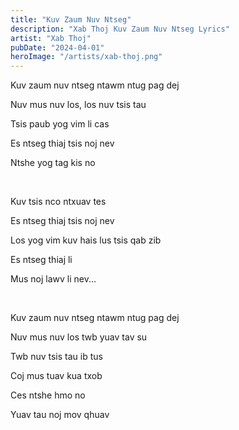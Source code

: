 ```yaml
---
title: "Kuv Zaum Nuv Ntseg"
description: "Xab Thoj Kuv Zaum Nuv Ntseg Lyrics"
artist: "Xab Thoj"
pubDate: "2024-04-01"
heroImage: "/artists/xab-thoj.png"
---
```


Kuv zaum nuv ntseg ntawm ntug pag dej

Nuv mus nuv los, los nuv tsis tau

Tsis paub yog vim li cas

Es ntseg thiaj tsis noj nev

Ntshe yog tag kis no

<br />

Kuv tsis nco ntxuav tes

Es ntseg thiaj tsis noj nev

Los yog vim kuv hais lus tsis qab zib

Es ntseg thiaj li

Mus noj lawv li nev...

<br />

Kuv zaum nuv ntseg ntawm ntug pag dej

Nuv mus nuv los twb yuav tav su

Twb nuv tsis tau ib tus

Coj mus tuav kua txob

Ces ntshe hmo no

Yuav tau noj mov qhuav
